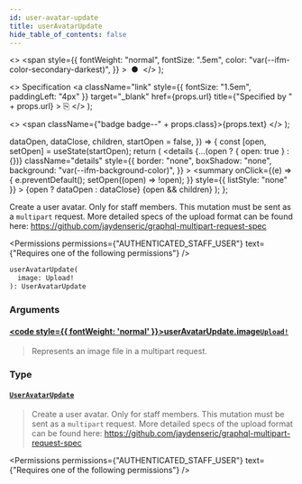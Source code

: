 ```yaml
---
id: user-avatar-update
title: userAvatarUpdate
hide_table_of_contents: false
---
```


  <>
    <span
      style={{
        fontWeight: "normal",
        fontSize: ".5em",
        color: "var(--ifm-color-secondary-darkest)",
      }}
    >
      &nbsp;●&nbsp;
    </span>
  </>
);

  <>
    Specification
    <a
      className="link"
      style={{ fontSize: "1.5em", paddingLeft: "4px" }}
      target="\_blank"
      href={props.url}
      title={"Specified by " + props.url}
    >
      ⎘
    </a>
  </>
);

  <>
    <span className={"badge badge--" + props.class}>{props.text}</span>
  </>
);


  dataOpen,
  dataClose,
  children,
  startOpen = false,
}) => {
  const [open, setOpen] = useState(startOpen);
  return (
    <details
      {...(open ? { open: true } : {})}
      className="details"
      style={{
        border: "none",
        boxShadow: "none",
        background: "var(--ifm-background-color)",
      }}
    >
      <summary
        onClick={(e) => {
          e.preventDefault();
          setOpen((open) => !open);
        }}
        style={{ listStyle: "none" }}
      >
        {open ? dataOpen : dataClose}
      </summary>
      {open && children}
    </details>
  );
};

Create a user avatar. Only for staff members. This mutation must be sent as a `multipart` request. More detailed specs of the upload format can be found here: https://github.com/jaydenseric/graphql-multipart-request-spec

<Permissions
  permissions={"AUTHENTICATED_STAFF_USER"}
  text={"Requires one of the following permissions"}
/>

```graphql
userAvatarUpdate(
  image: Upload!
): UserAvatarUpdate
```

### Arguments

#### [<code style={{ fontWeight: 'normal' }}>userAvatarUpdate.<b>image</b></code>](#)<Bullet />[`Upload!`](../../../api-reference/miscellaneous/scalars/upload) <Badge class="secondary" text="non-null"/> <Badge class="secondary" text="scalar"/>

> Represents an image file in a multipart request.

### Type

#### [`UserAvatarUpdate`](../../../api-reference/users/objects/user-avatar-update) <Badge class="secondary" text="object"/>

> Create a user avatar. Only for staff members. This mutation must be sent as a `multipart` request. More detailed specs of the upload format can be found here: https://github.com/jaydenseric/graphql-multipart-request-spec

<Permissions
  permissions={"AUTHENTICATED_STAFF_USER"}
  text={"Requires one of the following permissions"}
/>

